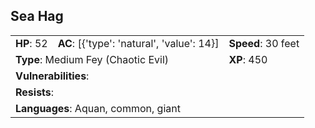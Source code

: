 ## Sea Hag {#monster-sea-hag}

```{=html}
<table class="table table-striped">
    <tbody>
        <tr>                    
            <td><b>HP</b>: 52</td>
            <td><b>AC</b>: [{'type': 'natural', 'value': 14}]</td>
            <td><b>Speed</b>: 30 feet</td>
        </tr>
        <tr>
            <td colspan="2"><b>Type</b>: Medium Fey (Chaotic Evil)</td>
            <td><b>XP</b>: 450</td>
        </tr>
        <tr>
            <td colspan="3"><b>Vulnerabilities</b>: </td>
        </tr>
        <tr>
            <td colspan="3"><b>Resists</b>: </td>
        </tr>
        <tr>
            <td colspan="3"><b>Languages</b>: Aquan, common, giant</td>
        </tr>
    </tbody>
</table>
```